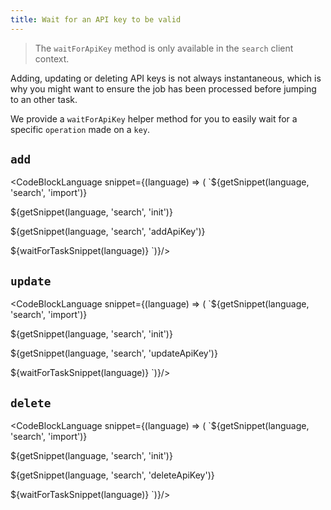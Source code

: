 ```yaml
---
title: Wait for an API key to be valid
---
```



> The `waitForApiKey` method is only available in the `search` client context.

Adding, updating or deleting API keys is not always instantaneous, which is why you might want to ensure the job has been processed before jumping to an other task.

We provide a `waitForApiKey` helper method for you to easily wait for a specific `operation` made on a `key`.

## `add`

<CodeBlockLanguage snippet={(language) => (
`${getSnippet(language, 'search', 'import')}

${getSnippet(language, 'search', 'init')}

${getSnippet(language, 'search', 'addApiKey')}

${waitForTaskSnippet(language)}
`)}/>

## `update`

<CodeBlockLanguage snippet={(language) => (
`${getSnippet(language, 'search', 'import')}

${getSnippet(language, 'search', 'init')}

${getSnippet(language, 'search', 'updateApiKey')}

${waitForTaskSnippet(language)}
`)}/>

## `delete`

<CodeBlockLanguage snippet={(language) => (
`${getSnippet(language, 'search', 'import')}

${getSnippet(language, 'search', 'init')}

${getSnippet(language, 'search', 'deleteApiKey')}

${waitForTaskSnippet(language)}
`)}/>

